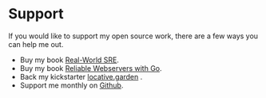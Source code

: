 # Support

If you would like to support my open source work, there are a few ways
you can help me out.

-   Buy my book [Real-World SRE](https://realworldsre.com/).
-   Buy my book [Reliable Webservers with
    Go](https://www.newline.co/courses/reliable-webservers-with-go/).
-   Back my kickstarter [locative.garden](http://kck.st/3Ft2AHf) .
-   Support me monthly on [Github](https://github.com/sponsors/icco).